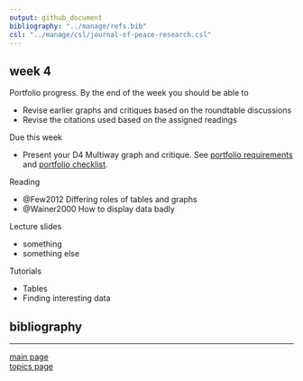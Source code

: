 ```yaml
---
output: github_document
bibliography: "../manage/refs.bib" 
csl: "../manage/csl/journal-of-peace-research.csl"
---
```


## week 4


Portfolio progress. By the end of the week you should be able to

- Revise earlier graphs and critiques based on the roundtable discussions 
- Revise the citations used based on the assigned readings 

Due this week

- Present your D4 Multiway graph and critique. See [portfolio requirements](folio-01_portfolio-requirements.md) and [portfolio checklist](folio-02_portfolio-checklist.pdf). 

Reading 

- @Few2012 Differing roles of tables and graphs
- @Wainer2000 How to display data badly

Lecture slides

- something
- something else  

Tutorials
 
- Tables
- Finding interesting data  


## bibliography 

<div id="refs"></div>
  
---

[main page](../README.md)<br>
[topics page](../README-by-topic.md)
